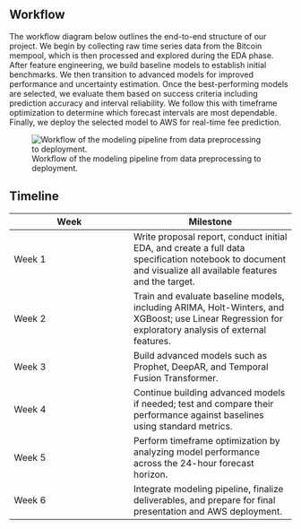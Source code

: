 ## Workflow

The workflow diagram below outlines the end-to-end structure of our project. We begin by collecting raw time series data from the Bitcoin mempool, which is then processed and explored during the EDA phase. After feature engineering, we build baseline models to establish initial benchmarks. We then transition to advanced models for improved performance and uncertainty estimation. Once the best-performing models are selected, we evaluate them based on success criteria including prediction accuracy and interval reliability. We follow this with timeframe optimization to determine which forecast intervals are most dependable. Finally, we deploy the selected model to AWS for real-time fee prediction.

::: {.quarto-figure-center}
![Workflow of the modeling pipeline from data preprocessing to deployment.](../img/workflow_diagram.png)
:::

## Timeline

| Week   | Milestone |
|--------|-----------|
| Week 1 | Write proposal report, conduct initial EDA, and create a full data specification notebook to document and visualize all available features and the target. |
| Week 2 | Train and evaluate baseline models, including ARIMA, Holt-Winters, and XGBoost; use Linear Regression for exploratory analysis of external features. |
| Week 3 | Build advanced models such as Prophet, DeepAR, and Temporal Fusion Transformer. |
| Week 4 | Continue building advanced models if needed; test and compare their performance against baselines using standard metrics. |
| Week 5 | Perform timeframe optimization by analyzing model performance across the 24-hour forecast horizon. |
| Week 6 | Integrate modeling pipeline, finalize deliverables, and prepare for final presentation and AWS deployment. |
